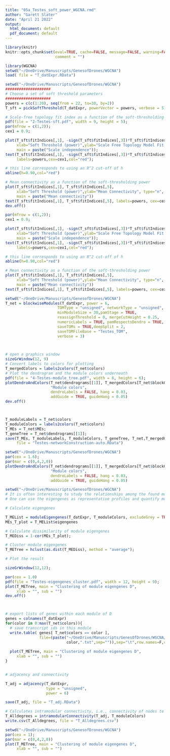 ```yaml
---
title: "05a_Testes_soft_power_WGCNA.rmd"
author: "Garett Slater"
date: "April 21 2022"
output:
  html_document: default
  pdf_document: default
---
```


```r
library(knitr)
knitr::opts_chunk$set(eval=TRUE, cache=FALSE, message=FALSE, warning=FALSE, 
                      comment = "")
```


```r
library(WGCNA)
setwd("~/OneDrive/Manuscripts/GenesofDrones/WGCNA")
load( file = "T_datExpr.RData")
```

```r
setwd("~/OneDrive/Manuscripts/GenesofDrones/WGCNA")
####################
# Choose a set of soft threshold parameters
####################
powers = c(c(1:20), seq(from = 22, to=30, by=2))
T_sft = pickSoftThreshold(T_datExpr, powerVector = powers, verbose = 5) 

# Scale-free topology fit index as a function of the soft-thresholding power
pdf(file = "2-Testes-sft.pdf", width = 9, height = 5);
par(mfrow = c(1,2));
cex1 = 0.9;

plot(T_sft$fitIndices[,1], -sign(T_sft$fitIndices[,3])*T_sft$fitIndices[,2],
     xlab="Soft Threshold (power)",ylab="Scale Free Topology Model Fit,signed R^2",type="n",
     main = paste("Scale independence"));
text(T_sft$fitIndices[,1], -sign(T_sft$fitIndices[,3])*T_sft$fitIndices[,2],
     labels=powers,cex=cex1,col="red");

# this line corresponds to using an R^2 cut-off of h
abline(h=0.90,col="red") 

# Mean connectivity as a function of the soft-thresholding power
plot(T_sft$fitIndices[,1], T_sft$fitIndices[,5],
     xlab="Soft Threshold (power)",ylab="Mean Connectivity", type="n",
     main = paste("Mean connectivity")) 
text(T_sft$fitIndices[,1], T_sft$fitIndices[,5], labels=powers, cex=cex1,col="red")
dev.off()

par(mfrow = c(1,2));
cex1 = 0.9;

plot(T_sft$fitIndices[,1], -sign(T_sft$fitIndices[,3])*T_sft$fitIndices[,2],
     xlab="Soft Threshold (power)",ylab="Scale Free Topology Model Fit,signed R^2",type="n",
     main = paste("Scale independence"));
text(T_sft$fitIndices[,1], -sign(T_sft$fitIndices[,3])*T_sft$fitIndices[,2],
     labels=powers,cex=cex1,col="red");

# this line corresponds to using an R^2 cut-off of h
abline(h=0.90,col="red") 

# Mean connectivity as a function of the soft-thresholding power
plot(T_sft$fitIndices[,1], T_sft$fitIndices[,5],
     xlab="Soft Threshold (power)",ylab="Mean Connectivity", type="n",
     main = paste("Mean connectivity")) 
text(T_sft$fitIndices[,1], T_sft$fitIndices[,5], labels=powers, cex=cex1,col="red")
```


```r
setwd("~/OneDrive/Manuscripts/GenesofDrones/WGCNA")
T_net = blockwiseModules(T_datExpr, power = 6,
                       TOMType = "unsigned", networkType = "unsigned",
                       minModuleSize = 30,pamStage = TRUE,
                       reassignThreshold = 0, mergeCutHeight = 0.25,
                       numericLabels = TRUE, pamRespectsDendro = TRUE,
                       saveTOMs = TRUE,deepSplit = 2,
                       saveTOMFileBase = "Testes_TOM",
                       verbose = 3)

                    

# open a graphics window
sizeGrWindow(12, 9)
# Convert labels to colors for plotting
T_mergedColors = labels2colors(T_net$colors)
# Plot the dendrogram and the module colors underneath
pdf(file = "4-Testes-module_tree.pdf", width = 8, height = 6);
plotDendroAndColors(T_net$dendrograms[[1]], T_mergedColors[T_net$blockGenes[[1]]],
                    "Module colors",
                    dendroLabels = FALSE, hang = 0.03,
                    addGuide = TRUE, guideHang = 0.05)
dev.off()



T_moduleLabels = T_net$colors
T_moduleColors = labels2colors(T_net$colors)
T_MEs = T_net$MEs;
T_geneTree = T_net$dendrograms[[1]];
save(T_MEs, T_moduleLabels, T_moduleColors, T_geneTree, T_net,T_mergedColors,T_sft,
     file = "Testes-networkConstruction-auto.RData")


```

```r
setwd("~/OneDrive/Manuscripts/GenesofDrones/WGCNA")
par(cex = 1.6);
par(mar = c(0,4,2,0))
plotDendroAndColors(T_net$dendrograms[[1]], T_mergedColors[T_net$blockGenes[[1]]],
                    "Module colors",
                    dendroLabels = FALSE, hang = 0.03,
                    addGuide = TRUE, guideHang = 0.05)
```


```r
setwd("~/OneDrive/Manuscripts/GenesofDrones/WGCNA")
# It is often interesting to study the relationships among the found modules.
# One can use the eigengenes as representative profiles and quantify module similarity by eigengene correlation.

# Calculate eigengenes

T_MEList = moduleEigengenes(T_datExpr, T_moduleColors, excludeGrey = TRUE, softPower = 6)
MEs_T_plot = T_MEList$eigengenes

# Calculate dissimilarity of module eigengenes
T_MEDiss = 1-cor(MEs_T_plot);

# Cluster module eigengenes
T_METree = hclust(as.dist(T_MEDiss), method = "average");

# Plot the result

sizeGrWindow(12,12);

par(cex = 1.0)
pdf(file = "Testes-eigengenes_cluster.pdf", width = 12, height = 9);
plot(T_METree, main = "Clustering of module eigengenes D",
     xlab = "", sub = "")
dev.off()



# export lists of genes within each module of D
genes = colnames(T_datExpr)
for(color in 0:max(T_net$colors)){
  # save transcript ids in this module
  write.table( genes[ T_net$colors == color ],
               file=(paste("~/OneDrive/Manuscripts/GenesOfDrones/WGCNA/Module_T/",
                           color,".txt",sep="")),sep="\t",row.names=F,col.names=F,quote=F )
  
  plot(T_METree, main = "Clustering of module eigengenes D",
     xlab = "", sub = "")
}


# adjacency and connectivity

T_adj = adjacency(T_datExpr,
                  type = "unsigned",
                  power = 6)

save(T_adj, file = "T_adj.RData")

# Calculates intramodular connectivity, i.e., connectivity of nodes to other nodes within the same module.
T_Alldegrees = intramodularConnectivity(T_adj, T_moduleColors)
write.csv(T_Alldegrees, file = "T_Alldegrees.csv")

```

```r
setwd("~/OneDrive/Manuscripts/GenesofDrones/WGCNA")
par(cex = 1);
par(mar = c(0,4,2,0))
plot(T_METree, main = "Clustering of module eigengenes D",
     xlab = "", sub = "")
```



